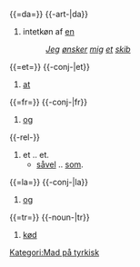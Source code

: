 {{=da=}}
{{-art-|da}}
{{pn}}
#intetkøn af [[en]]
#:''[[jeg|Jeg]] [[ønske]]r [[mig]] [[et]] [[skib]]''

{{=et=}}
{{-conj-|et}}
{{pn}}
#[[at]]

{{=fr=}}
{{-conj-|fr}}
{{pn}}
#[[og]]
{{-rel-}}
# et .. et.
#* [[såvel]] .. [[som]].


{{=la=}}
{{-conj-|la}}
{{pn}}
#[[og]]

{{=tr=}}
{{-noun-|tr}}
{{pn}}
# [[kød]]
[[Kategori:Mad på tyrkisk]]

